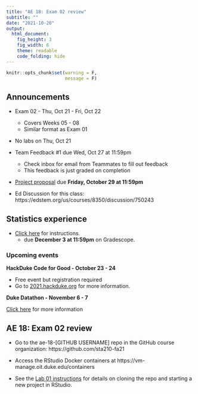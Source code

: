 ```yaml
---
title: "AE 18: Exam 02 review" 
subtitle: ""
date: "2021-10-20"
output: 
  html_document: 
    fig_height: 3
    fig_width: 6
    theme: readable
    code_folding: hide
---
```


```r
knitr::opts_chunk$set(warning = F, 
                      message = F)
```


## Announcements

- Exam 02 - Thu, Oct 21 - Fri, Oct 22
  - Covers Weeks 05 - 08
  - Similar format as Exam 01

- No labs on Thu, Oct 21

  
- Team Feedback #1 due Wed, Oct 27 at 11:59pm
  - Check inbox for email from Teammates to fill out feedback
  - This feedback is just graded on completion

- [Project proposal](https://sta210-fa21.netlify.app/project/#project-proposal) due **Friday, October 29 at 11:59pm**
  
- Ed Discussion for this class: https://edstem.org/us/courses/8350/discussion/750243


## Statistics experience 

- [Click here](https://sta210-fa21.netlify.app/hw/stats-experience.html) for instructions. 
  - due **December 3 at 11:59pm** on Gradescope.
  

### Upcoming events

**HackDuke Code for Good - October 23 - 24**

- Free event but registration required
- Go to [2021.hackduke.org](https://2021.hackduke.org/) for more information. 


**Duke Datathon - November 6 - 7**

[Click here](https://dukeml.org/datathon/) for more information

##  AE 18: Exam 02 review

- Go to the ae-18-[GITHUB USERNAME] repo in the GitHub course organization: https://github.com/sta210-fa21

- Access the RStudio Docker containers at https://vm-manage.oit.duke.edu/containers

- See the [Lab 01 instructions](https://sta210-fa21.netlify.app/labs/lab-01-ikea.html) for details on cloning the repo and starting a new project in RStudio.

